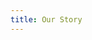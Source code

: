 ```yaml
---
title: Our Story
---
```




<ImageBanner src={gg} />


<BodyText name="ourStory" />

<Callout
	heading="Curious how RoutED could help your city?"
	cta="Contact Us"
	ctaLink="contact"
/>


<BodyText name="meetTheTeam" />

<Team />

<Callout
	heading="Interested in volunteering?"
	subheading="Join our Code for America meetup group on Wednesdays at 6:30pm (Pacific)"
	cta="Learn More"
	ctaLink="volunteer"
/>
